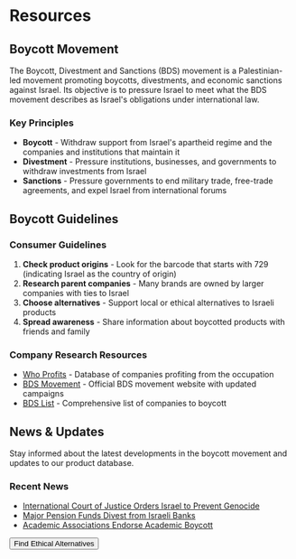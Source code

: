 # Resources

## Boycott Movement

The Boycott, Divestment and Sanctions (BDS) movement is a Palestinian-led movement promoting boycotts, divestments, and economic sanctions against Israel. Its objective is to pressure Israel to meet what the BDS movement describes as Israel's obligations under international law.

### Key Principles

-   **Boycott** - Withdraw support from Israel's apartheid regime and the companies and institutions that maintain it
-   **Divestment** - Pressure institutions, businesses, and governments to withdraw investments from Israel
-   **Sanctions** - Pressure governments to end military trade, free-trade agreements, and expel Israel from international forums

## Boycott Guidelines

### Consumer Guidelines

1. **Check product origins** - Look for the barcode that starts with 729 (indicating Israel as the country of origin)
2. **Research parent companies** - Many brands are owned by larger companies with ties to Israel
3. **Choose alternatives** - Support local or ethical alternatives to Israeli products
4. **Spread awareness** - Share information about boycotted products with friends and family

### Company Research Resources

-   [Who Profits](https://www.whoprofits.org/) - Database of companies profiting from the occupation
-   [BDS Movement](https://bdsmovement.net/) - Official BDS movement website with updated campaigns
-   [BDS List](https://bdslist.org/) - Comprehensive list of companies to boycott

## News & Updates

Stay informed about the latest developments in the boycott movement and updates to our product database.

### Recent News

-   [International Court of Justice Orders Israel to Prevent Genocide](https://www.theguardian.com/world/2024/jan/26/international-court-of-justice-israel-gaza-genocide-case)
-   [Major Pension Funds Divest from Israeli Banks](https://www.middleeasteye.net/news/norway-pension-fund-divests-israeli-firms-settlements)
-   [Academic Associations Endorse Academic Boycott](https://www.insidehighered.com/news/faculty-issues/academic-freedom/2023/12/11/faculty-groups-endorse-academic-boycott-israel)

<a href="/">
    <Button className="mt-4">Find Ethical Alternatives</Button>
</a>
